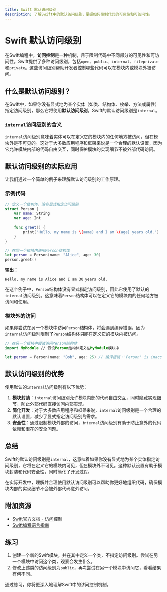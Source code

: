 ```yaml
---
title: Swift 默认访问级别
description: 了解Swift中的默认访问级别，掌握如何控制代码的可见性和可访问性。
---
```


# Swift 默认访问级别

在Swift编程中，**访问控制**是一种机制，用于限制代码中不同部分的可见性和可访问性。Swift提供了多种访问级别，包括`open`、`public`、`internal`、`fileprivate`和`private`。这些访问级别帮助开发者控制哪些代码可以在模块内或模块外被访问。

## 什么是默认访问级别？

在Swift中，如果你没有显式地为某个实体（如类、结构体、枚举、方法或属性）指定访问级别，那么它将使用**默认访问级别**。Swift的默认访问级别是`internal`。

### `internal`访问级别的含义

`internal`访问级别意味着实体可以在定义它的模块内的任何地方被访问，但在模块外是不可见的。这对于大多数应用程序和框架来说是一个合理的默认设置，因为它允许模块内部的代码自由交互，同时保护模块的实现细节不被外部代码访问。

## 默认访问级别的实际应用

让我们通过一个简单的例子来理解默认访问级别的工作原理。

### 示例代码

```swift
// 定义一个结构体，没有显式指定访问级别
struct Person {
    var name: String
    var age: Int
    
    func greet() {
        print("Hello, my name is \(name) and I am \(age) years old.")
    }
}

// 在同一个模块内使用Person结构体
let person = Person(name: "Alice", age: 30)
person.greet()
```

**输出：**
```
Hello, my name is Alice and I am 30 years old.
```

在这个例子中，`Person`结构体没有显式指定访问级别，因此它使用了默认的`internal`访问级别。这意味着`Person`结构体可以在定义它的模块内的任何地方被访问和使用。

### 模块外的访问

如果你尝试在另一个模块中访问`Person`结构体，将会遇到编译错误，因为`internal`访问级别限制了`Person`结构体只能在定义它的模块内被访问。

```swift
// 在另一个模块中尝试访问Person结构体
import MyModule // 假设Person结构体定义在MyModule模块中

let person = Person(name: "Bob", age: 25) // 编译错误：'Person' is inaccessible due to 'internal' protection level
```

## 默认访问级别的优势

使用默认的`internal`访问级别有以下优势：

1. **模块封装**：`internal`访问级别允许模块内部的代码自由交互，同时隐藏实现细节，防止外部代码直接访问内部实现。
2. **简化开发**：对于大多数应用程序和框架来说，`internal`访问级别是一个合理的默认设置，减少了显式指定访问级别的需求。
3. **安全性**：通过限制模块外部的访问，`internal`访问级别有助于防止意外的代码依赖和潜在的安全问题。

## 总结

Swift的默认访问级别是`internal`，这意味着如果你没有显式地为某个实体指定访问级别，它将在定义它的模块内可见，但在模块外不可见。这种默认设置有助于模块封装和代码安全性，同时简化了开发过程。

在实际开发中，理解并合理使用默认访问级别可以帮助你更好地组织代码，确保模块内部的实现细节不会被外部代码意外访问。

## 附加资源

- [Swift官方文档 - 访问控制](https://docs.swift.org/swift-book/LanguageGuide/AccessControl.html)
- [Swift编程语言指南](https://docs.swift.org/swift-book/)

## 练习

1. 创建一个新的Swift模块，并在其中定义一个类，不指定访问级别。尝试在另一个模块中访问这个类，观察会发生什么。
2. 修改上述类的访问级别为`public`，再次尝试在另一个模块中访问它，看看结果有何不同。

通过练习，你将更深入地理解Swift中的访问控制机制。